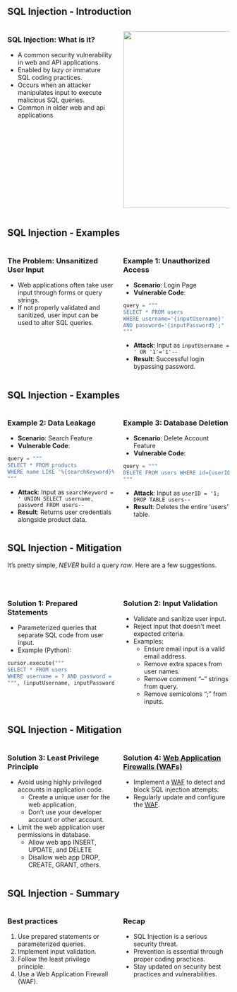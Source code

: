 <!-- # SQL Injection -->

## SQL Injection - Introduction

:::: {.columns}
::: {.column width=50%}

### SQL Injection: What is it?
- A common security vulnerability in web and API applications.
- Enabled by lazy or immature SQL coding practices.
- Occurs when an attacker manipulates input to execute malicious SQL queries.
- Common in older web and api applications

:::
::: {.column width=50%}
![](./assets/sql-injection-2.png){fig-align="center" width=400}
:::
::::

## SQL Injection - Examples 

:::: {.columns}
::: {.column width=50%}

### The Problem: Unsanitized User Input

- Web applications often take user input through forms or query strings.
- If not properly validated and sanitized, user input can be used to alter SQL queries.
:::
::: {.column width=50%}

### Example 1: Unauthorized Access
- **Scenario**: Login Page
- **Vulnerable Code**: 
```python
query = """
SELECT * FROM users 
WHERE username='{inputUsername}' 
AND password='{inputPassword}';"
"""
```
- **Attack**: Input as `inputUsername = ' OR '1'='1'--` 
- **Result**: Successful login bypassing password.

:::
::::

## SQL Injection - Examples

:::: {.columns}
::: {.column width=50%}

### Example 2: Data Leakage
- **Scenario**: Search Feature
- **Vulnerable Code**: 
```python
query = """
SELECT * FROM products 
WHERE name LIKE '%{searchKeyword}%';
"""
```
- **Attack**: Input as `searchKeyword = ' UNION SELECT username, password FROM users--` 
- **Result**: Returns user credentials alongside product data.

:::
::: {.column width=50%}

### Example 3: Database Deletion
- **Scenario**: Delete Account Feature
- **Vulnerable Code**: 

```python
query = """
DELETE FROM users WHERE id={userID};
"""
```

- **Attack**: Input as `userID = '1; DROP TABLE users--` 
- **Result**: Deletes the entire 'users' table.

:::
::::

## SQL Injection - Mitigation

It's pretty simple, *NEVER* build a query *raw*.  Here are a few suggestions.
<p>&nbsp;</p>

:::: {.columns}
::: {.column width=50%}

### Solution 1: Prepared Statements
- Parameterized queries that separate SQL code from user input.
- Example (Python):
```python
cursor.execute("""
SELECT * FROM users 
WHERE username = ? AND password = ?
""", (inputUsername, inputPassword))
```
:::
::: {.column width=50%}

### Solution 2: Input Validation

- Validate and sanitize user input.
- Reject input that doesn't meet expected criteria.
- Examples:
  * Ensure email input is a valid email address.
  * Remove extra spaces from user names.
  * Remove comment "--" strings from query.
  * Remove semicolons ";" from inputs.

:::
::::

## SQL Injection - Mitigation

:::: {.columns}
::: {.column width=50%}
### Solution 3: Least Privilege Principle

- Avoid using highly privileged accounts in application code.
  * Create a unique user for the web application,
  * Don't use your developer account or other account.
- Limit the web application user permissions in database.
  * Allow web app INSERT, UPDATE, and DELETE
  * Disallow web app DROP, CREATE, GRANT, others.

:::
::: {.column width=50%}

### Solution 4: [Web Application Firewalls (WAFs)](https://www.cloudflare.com/learning/ddos/glossary/web-application-firewall-waf/)
- Implement a [WAF](https://www.cloudflare.com/learning/ddos/glossary/web-application-firewall-waf/) to detect and block SQL injection attempts.
- Regularly update and configure the [WAF](https://www.cloudflare.com/learning/ddos/glossary/web-application-firewall-waf/).

:::
::::

## SQL Injection - Summary

:::: {.columns}
::: {.column width=50%}

### Best practices
  1. Use prepared statements or parameterized queries.
  2. Implement input validation.
  3. Follow the least privilege principle.
  4. Use a Web Application Firewall (WAF).

:::
::: {.column width=50%}

### Recap
- SQL Injection is a serious security threat.
- Prevention is essential through proper coding practices.
- Stay updated on security best practices and vulnerabilities.

:::
::::
